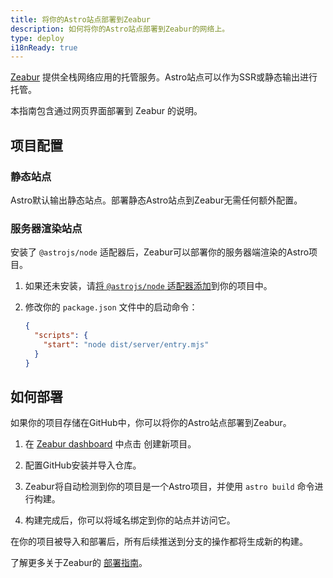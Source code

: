 ```yaml
---
title: 将你的Astro站点部署到Zeabur
description: 如何将你的Astro站点部署到Zeabur的网络上。
type: deploy
i18nReady: true
---
```

[Zeabur](https://zeabur.com) 提供全栈网络应用的托管服务。Astro站点可以作为SSR或静态输出进行托管。

本指南包含通过网页界面部署到 Zeabur 的说明。

## 项目配置

### 静态站点

Astro默认输出静态站点。部署静态Astro站点到Zeabur无需任何额外配置。

### 服务器渲染站点

安装了 `@astrojs/node` 适配器后，Zeabur可以部署你的服务器端渲染的Astro项目。

1. 如果还未安装，请[将 `@astrojs/node` 适配器添加](/zh-cn/guides/integrations-guide/node/#安装)到你的项目中。

2. 修改你的 `package.json` 文件中的启动命令：

    ```json title="package.json" {3}
    {
      "scripts": {
        "start": "node dist/server/entry.mjs"
      }
    }
    ```

## 如何部署

如果你的项目存储在GitHub中，你可以将你的Astro站点部署到Zeabur。

1. 在 [Zeabur dashboard](https://dash.zeabur.com) 中点击 <kbd>创建新项目</kbd>。

2. 配置GitHub安装并导入仓库。

3. Zeabur将自动检测到你的项目是一个Astro项目，并使用 `astro build` 命令进行构建。

4. 构建完成后，你可以将域名绑定到你的站点并访问它。

在你的项目被导入和部署后，所有后续推送到分支的操作都将生成新的构建。

了解更多关于Zeabur的 [部署指南](https://zeabur.com/docs/get-started/)。
